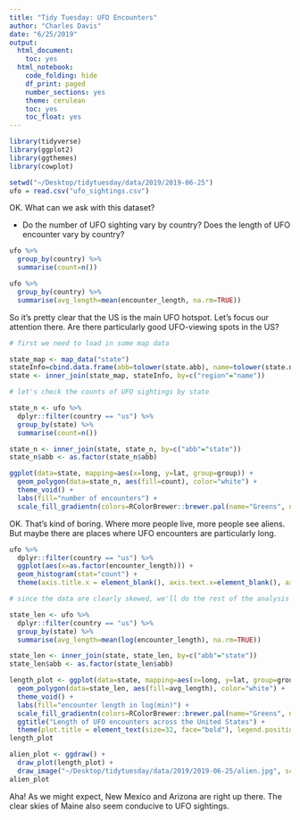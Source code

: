 ```yaml
---
title: "Tidy Tuesday: UFO Encounters"
author: "Charles Davis"
date: "6/25/2019"
output:
  html_document:
    toc: yes
  html_notebook:
    code_folding: hide
    df_print: paged
    number_sections: yes
    theme: cerulean
    toc: yes
    toc_float: yes
---
```


```r
library(tidyverse)
library(ggplot2)
library(ggthemes)
library(cowplot)

setwd("~/Desktop/tidytuesday/data/2019/2019-06-25")
ufo = read.csv("ufo_sightings.csv")

```

OK. What can we ask with this dataset?

- Do the number of UFO sighting vary by country? Does the length of UFO encounter vary by country?

```r

ufo %>% 
  group_by(country) %>%
  summarise(count=n())

ufo %>%
  group_by(country) %>%
  summarise(avg_length=mean(encounter_length, na.rm=TRUE))

```

So it's pretty clear that the US is the main UFO hotspot. Let's focus our attention there. Are there particularly good UFO-viewing spots in the US? 

```r

# first we need to load in some map data

state_map <- map_data("state")
stateInfo=cbind.data.frame(abb=tolower(state.abb), name=tolower(state.name))
state <- inner_join(state_map, stateInfo, by=c("region"="name"))

# let's check the counts of UFO sightings by state

state_n <- ufo %>%
  dplyr::filter(country == "us") %>%
  group_by(state) %>%
  summarise(count=n())

state_n <- inner_join(state, state_n, by=c("abb"="state"))
state_n$abb <- as.factor(state_n$abb)

ggplot(data=state, mapping=aes(x=long, y=lat, group=group)) + 
  geom_polygon(data=state_n, aes(fill=count), color="white") +
  theme_void() +
  labs(fill="number of encounters") +
  scale_fill_gradientn(colors=RColorBrewer::brewer.pal(name="Greens", n=48))

```

OK. That's kind of boring. Where more people live, more people see aliens. But maybe there are places where UFO encounters are particularly long. 

```r

ufo %>% 
  dplyr::filter(country == "us") %>% 
  ggplot(aes(x=as.factor(encounter_length))) + 
  geom_histogram(stat="count") +
  theme(axis.title.x = element_blank(), axis.text.x=element_blank(), axis.ticks.x=element_blank())

# since the data are clearly skewed, we'll do the rest of the analysis on log-transformed encounter length

state_len <- ufo %>%
  dplyr::filter(country == "us") %>%
  group_by(state) %>%
  summarise(avg_length=mean(log(encounter_length), na.rm=TRUE))

state_len <- inner_join(state, state_len, by=c("abb"="state"))
state_len$abb <- as.factor(state_len$abb)

length_plot <- ggplot(data=state, mapping=aes(x=long, y=lat, group=group)) + 
  geom_polygon(data=state_len, aes(fill=avg_length), color="white") +
  theme_void() +
  labs(fill="encounter length in log(min)") +
  scale_fill_gradientn(colors=RColorBrewer::brewer.pal(name="Greens", n=48)) +
  ggtitle("Length of UFO encounters across the United States") +
  theme(plot.title = element_text(size=32, face="bold"), legend.position = "bottom") 
length_plot

alien_plot <- ggdraw() + 
  draw_plot(length_plot) +
  draw_image("~/Desktop/tidytuesday/data/2019/2019-06-25/alien.jpg", scale=0.3, width=1.8, height=0.5)
alien_plot
```

Aha! As we might expect, New Mexico and Arizona are right up there. The clear skies of Maine also seem conducive to UFO sightings. 